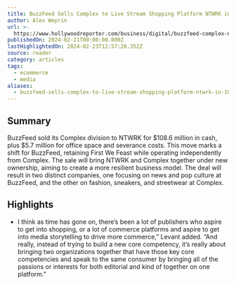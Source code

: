 ```yaml
---
title: BuzzFeed Sells Complex to Live Stream Shopping Platform NTWRK in $109M Deal
author: Alex Weprin
url: >-
  https://www.hollywoodreporter.com/business/digital/buzzfeed-complex-ntwrk-1235831424/
publishedOn: 2024-02-21T00:00:00.000Z
lastHighlightedOn: 2024-02-23T12:57:20.352Z
source: reader
category: articles
tags:
  - ecommerce
  - media
aliases:
  - buzzfeed-sells-complex-to-live-stream-shopping-platform-ntwrk-in-109m-deal
---
```

## Summary

BuzzFeed sold its Complex division to NTWRK for $108.6 million in cash, plus $5.7 million for office space and severance costs. This move marks a shift for BuzzFeed, retaining First We Feast while operating independently from Complex. The sale will bring NTWRK and Complex together under new ownership, aiming to create a more resilient business model. The deal will result in two distinct companies, one focusing on news and pop culture at BuzzFeed, and the other on fashion, sneakers, and streetwear at Complex.

## Highlights
- I think as time has gone on, there’s been a lot of publishers who aspire to get into shopping, or a lot of commerce platforms and aspire to get into media storytelling to drive more commerce,” Levant added. “And really, instead of trying to build a new core competency, it’s really about bringing two organizations together that have those key core competencies and speak to the same consumer by bringing all of the passions or interests for both editorial and kind of together on one platform.”
